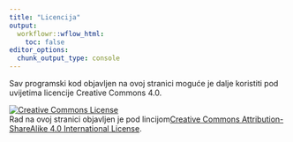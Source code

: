 ```yaml
---
title: "Licencija"
output:
  workflowr::wflow_html:
    toc: false
editor_options:
  chunk_output_type: console
---
```


Sav programski kod objavljen na ovoj stranici moguće je dalje koristiti pod uvijetima licencije Creative Commons 4.0. 


<a rel="license" href="http://creativecommons.org/licenses/by-sa/4.0/"><img alt="Creative Commons License" style="border-width:0" src="https://i.creativecommons.org/l/by-sa/4.0/88x31.png" /></a><br />Rad na ovoj stranici objavljen je pod lincijom<a rel="license" href="http://creativecommons.org/licenses/by-sa/4.0/">Creative Commons Attribution-ShareAlike 4.0 International License</a>.

